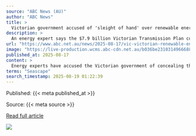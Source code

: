 ```yaml
---
source: "ABC News (AU)"
author: "ABC News"
title: >
  Victorian government accused of 'sleight of hand' over renewable energy cost
description: >
  An energy expert says the $7.9 billion Victorian Transmission Plan could cost three times as much as the government is saying.
url: "https://www.abc.net.au/news/2025-08-17/vic-victorian-renewable-energy-final-proposal/105663924"
image: "https://live-production.wcms.abc-cdn.net.au/b036be23103149666885c5ed8cdfdb60?impolicy=wcms_watermark_news&cropH=454&cropW=807&xPos=0&yPos=0&width=862&height=485&imformat=generic"
published_at: 2025-08-17
content: >
  Energy experts have accused the Victorian government of concealing the true cost of its plan to transition the state to renewable power.  The government has released its final Victorian Transmission … [+9603 chars]
terms: "Seascape"
search_timestamp: 2025-08-19 01:22:39
---
```



Published: {{< meta published_at >}}


Source: {{< meta source >}}


[Read full article]({{< meta url >}}){target='_blank'}



![](`r rmarkdown::metadata$image[1]`)
